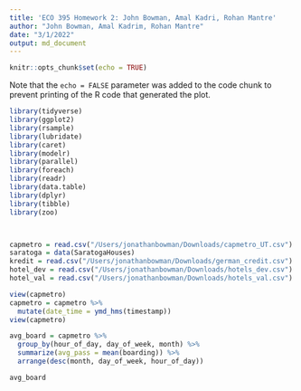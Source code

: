 ```yaml
---
title: 'ECO 395 Homework 2: John Bowman, Amal Kadri, Rohan Mantre'
author: "John Bowman, Amal Kadrim, Rohan Mantre"
date: "3/1/2022"
output: md_document
---
```


```r
knitr::opts_chunk$set(echo = TRUE)
```

Note that the `echo = FALSE` parameter was added to the code chunk to prevent printing of the R code that generated the plot.

```r
library(tidyverse)
library(ggplot2)
library(rsample)
library(lubridate)
library(caret)
library(modelr)
library(parallel)
library(foreach)
library(readr)
library(data.table)
library(dplyr)
library(tibble)
library(zoo)



capmetro = read.csv("/Users/jonathanbowman/Downloads/capmetro_UT.csv")
saratoga = data(SaratogaHouses)
kredit = read.csv("/Users/jonathanbowman/Downloads/german_credit.csv")
hotel_dev = read.csv("/Users/jonathanbowman/Downloads/hotels_dev.csv")
hotel_val = read.csv("/Users/jonathanbowman/Downloads/hotels_val.csv")
```

```r
view(capmetro)
capmetro = capmetro %>%
  mutate(date_time = ymd_hms(timestamp))
view(capmetro)

avg_board = capmetro %>% 
  group_by(hour_of_day, day_of_week, month) %>% 
  summarize(avg_pass = mean(boarding)) %>% 
  arrange(desc(month, day_of_week, hour_of_day))

avg_board
  
```



